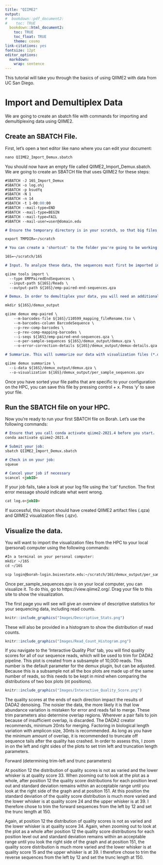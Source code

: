 ```yaml
---
title: "QIIME2"
output:
#  bookdown::pdf_document2:
#    toc: TRUE
  bookdown::html_document2: 
    toc: TRUE
    toc_float: TRUE
    theme: cosmo
link-citations: yes
fontsize: 12pt
editor_options: 
  markdown: 
    wrap: sentence
---
```


This tutorial will take you through the basics of using QIIME2 with data from UC San Diego. 

# Import and Demultiplex Data

We are going to create an sbatch file with commands for importing and demultiplexing data using QIIME2. 

## Create an SBATCH File.

First, let's open a text editor like nano where you can edit your document: 

```markdown
nano QIIME2_Import_Demux.sbatch
```

You should now have an empty file called QIIME2_Import_Demux.sbatch. We are going to create an SBATCH file that uses QIIME2 for these steps:

```markdown
#SBATCH -J 16S_Import_Demux
#SBATCH -o log.o%j 
#SBATCH -p bsudfq
#SBATCH -N 1
#SBATCH -n 14
#SBATCH -t 1-00:00:00
#SBATCH --mail-type=END
#SBATCH --mail-type=BEGIN
#SBATCH --mail-type=FAIL
#SBATCH --mail-user=user@domain.edu

# Ensure the temporary directory is in your scratch, so that big files don't take up too much space.

export TMPDIR=~/scratch

# You can create a 'shortcut' to the folder you're going to be working out of:

16S=~/scratch/16S

# Input. To analyze these data, the sequences must first be imported into an artifact of type EMPPairedEndSequences. You want to ensure that your input-path is a folder that has your forward reads, reverse reads, and barcodes only.

qiime tools import \
  --type EMPPairedEndSequences \
  --input-path ${16S}/Reads \
  --output-path ${16S}/emp-paired-end-sequences.qza

# Demux. In order to demultiplex your data, you will need an additional barcode file that came with your data. You will want a folder called 'demux_output' where your outputs can go. 

mkdir ${16S}/demux_output

qiime demux emp-paired \
	--m-barcodes-file ${16S}/110599_mapping_fileRename.tsv \
	--m-barcodes-column BarcodeSequence \
	--p-rev-comp-barcodes \
	--p-rev-comp-mapping-barcodes \
	--i-seqs ${16S}/emp-paired-end-sequences.qza \
	--o-per-sample-sequences ${16S}/demux_output/demux.qza \
	--o-error-correction-details ${16S}/demux_output/demux-details.qza

# Summarize. This will summarize our data with visualization files (*.qzv) in QIIME2:

qiime demux summarize \
  --i-data ${16S}/demux_output/demux.qza \
  --o-visualization ${16S}/demux_output/per_sample_sequences.qzv

```

Once you have sorted your file paths that are specific to your configuration on the HPC, you can save this file by pressing control + x. Press 'y' to save your file. 

## Run the SBATCH file on your HPC.

Now you're ready to run your first SBATCH file on Borah. Let's use the following commands: 

```markdown
# Ensure that you call conda activate qiime2-2021.4 before you start. 
conda aactivate qiime2-2021.4

# Submit your job:
sbatch QIIME2_Import_Demux.sbatch

# Check in on your job:
squeue

# Cancel your job if necessary
scancel <jobID>

```

If your job fails, take a look at your log file using the 'cat' function. The first error message should indicate what went wrong. 

```markdown
cat log.o<jobID>
```

If successful, this import should have created QIIME2 artifact files (.qza) and QIIME2 visualization files (.qzv).

## Visualize the data.

You will want to import the visualization files from the HPC to your local (personal) computer using the following commands:

```markdown
#In a terminal on your personal computer:
mkdir ~/16S
cd ~/16S

scp login@borah-login.boisestate.edu:~/scratch/16S/demux_output/per_sample_sequences.qzv ./
```

Once per_sample_sequences.qsv is on your local computer, you can visualize it. To do this, go to https://view.qiime2.org/. Drag your file to this site to show the visualization. 

The first page you will see will give an overview of descriptive statistics for your sequencing data, including read counts. 


```r
knitr::include_graphics("Images/Descriptive_Stats.png")
```

These will also be provided in a histogram to show the distribution of read counts. 

```r
knitr::include_graphics("Images/Read_Count_Histogram.png")
```

If you navigate to the 'Interactive Quality Plot' tab, you will find quality scores for all of our sequence reads, which will be used to trim for DADA2 pipeline. This plot is created from a subsample of 10,000 reads. This number is the default parameter for the demux plugin, but can be adjusted. Because this is a subsample not all the box plots are made up of the same number of reads, so this needs to be kept in mind when comparing the distributions of two box plots (nt positions).


```r
knitr::include_graphics("Images/Interactive_Quality_Score.png")
```


The quality scores at the ends of each direction impact the results of DADA2 denoising. The noisier the data, the more likely it is that low abundance variation is mistaken for error and reads fail to merge. These trim parameters also determine overlap regions. Wherever a pair fails to join because of insufficient overlap, is discarded. The DADA2 creator recommends, minimum 20nts for merging. Factoring in biological length variation with amplicon size, 30nts is recommended. As long as you have the minimum amount of overlap, it is recommended to truncate off sequence tails after the quality has crashed. In order to assess this, I zoom in on the left and right sides of the plots to set trim left and truncation length parameters.
 
Forward (determining trim-left and trunc parameters)

At position 12 the distribution of quality scores is not as varied and the lower whisker is at quality score 33. When zooming out to look at the plot as a whole, after position 12 the quality score distributions for each position level out and standard deviation remains within an acceptable range until you look at the right side of the graph and at position 151. At this position the standard deviation of the quality score distribution is much more varied and the lower whisker is at quality score 24 and the upper whisker is at 39. I therefore chose to trim the forward sequences from the left by 12 and set the trunc length at 150.

Again, at position 12 the distribution of quality scores is not as varied and the lower whisker is at quality score 34. Again, when zooming out to look at the plot as a whole after position 12 the quality score distributions for each position level out and standard deviation remains within an acceptable range until you look the right side of the graph and at position 151, the quality score distribution is much more varied and the lower whisker is at quality score 15 and the upper whisker is at 39. I therefore chose to trim the reverse sequences from the left by 12 and set the trunc length at 150.

